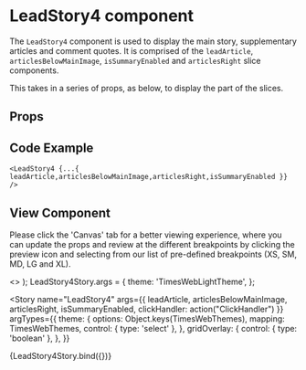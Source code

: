 
<Meta
  title="Newskit Slices/Lead Story 4"
  component={LeadStory4}
/>

# LeadStory4 component
The `LeadStory4` component is used to display the main story, supplementary articles and comment quotes.
It is comprised of the `leadArticle`, `articlesBelowMainImage`, `isSummaryEnabled` and `articlesRight` slice components.

This takes in a series of props, as below, to display the part of the slices.

## Props
<Props of={LeadStory4} />

## Code Example
`<LeadStory4 {...{ leadArticle,articlesBelowMainImage,articlesRight,isSummaryEnabled }} />`

## View Component
Please click the 'Canvas' tab for a better viewing experience, where you can update the props and review at the different breakpoints by clicking the preview icon and selecting from our list of pre-defined breakpoints (XS, SM, MD, LG and XL).

  <TCThemeProvider theme={theme}>
    <>
      <GridOverlay show={gridOverlay} />
       <LeadStory4 {...{ leadArticle,articlesBelowMainImage,articlesRight, clickHandler,isSummaryEnabled }} />
    </>
  </TCThemeProvider>
);
LeadStory4Story.args = {
  theme: 'TimesWebLightTheme',
};

<Story 
  name="LeadStory4"
  args={{
    leadArticle,
    articlesBelowMainImage,
    articlesRight,
    isSummaryEnabled,
    clickHandler: action("ClickHandler")
  }}
  argTypes={{
    theme: {
      options: Object.keys(TimesWebThemes),
      mapping: TimesWebThemes,
      control: { type: 'select' },
    },
    gridOverlay: {
      control: { type: 'boolean' },
    },
  }}
>
  {LeadStory4Story.bind({})}
</Story>